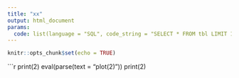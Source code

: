 ---
title: "xx"
output: html_document
params:
  code: list(language = "SQL", code_string = "SELECT * FROM tbl LIMIT 15")
---
   

```{r setup, include=FALSE}
knitr::opts_chunk$set(echo = TRUE)
```


```{r}
print(2)
eval(parse(text = "plot(2)"))
print(2)

